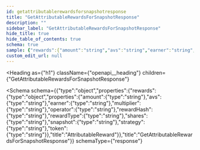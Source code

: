 ```yaml
---
id: getattributablerewardsforsnapshotresponse
title: "GetAttributableRewardsForSnapshotResponse"
description: ""
sidebar_label: "GetAttributableRewardsForSnapshotResponse"
hide_title: true
hide_table_of_contents: true
schema: true
sample: {"rewards":{"amount":"string","avs":"string","earner":"string","multiplier":"string","operator":"string","rewardHash":"string","rewardType":"string","shares":"string","snapshot":"string","strategy":"string","token":"string"}}
custom_edit_url: null
---
```



<Heading
  as={"h1"}
  className={"openapi__heading"}
  children={"GetAttributableRewardsForSnapshotResponse"}
>
</Heading>





<Schema
  schema={{"type":"object","properties":{"rewards":{"type":"object","properties":{"amount":{"type":"string"},"avs":{"type":"string"},"earner":{"type":"string"},"multiplier":{"type":"string"},"operator":{"type":"string"},"rewardHash":{"type":"string"},"rewardType":{"type":"string"},"shares":{"type":"string"},"snapshot":{"type":"string"},"strategy":{"type":"string"},"token":{"type":"string"}},"title":"AttributableReward"}},"title":"GetAttributableRewardsForSnapshotResponse"}}
  schemaType={"response"}
>
  
</Schema>
            
